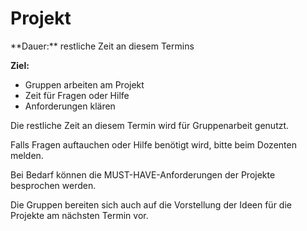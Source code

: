 
# Projekt

<Callout>
  **Dauer:** restliche Zeit an diesem Termins

  **Ziel:** 
  - Gruppen arbeiten am Projekt
  - Zeit für Fragen oder Hilfe
  - Anforderungen klären
</Callout>

Die restliche Zeit an diesem Termin wird für Gruppenarbeit genutzt. 

Falls Fragen auftauchen oder Hilfe benötigt wird, bitte beim Dozenten melden. 

Bei Bedarf können die MUST-HAVE-Anforderungen
der Projekte besprochen werden.

Die Gruppen bereiten sich auch auf die Vorstellung
der Ideen für die Projekte am nächsten Termin vor.